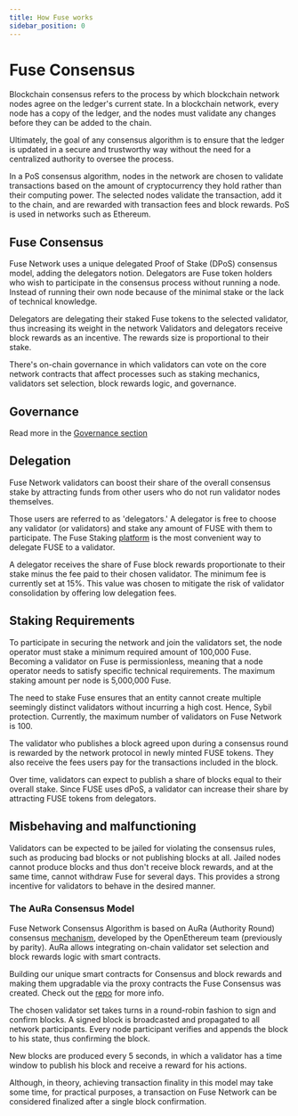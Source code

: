 ```yaml
---
title: How Fuse works
sidebar_position: 0
---
```


# Fuse Consensus

Blockchain consensus refers to the process by which blockchain network nodes agree on the ledger's current state. In a blockchain network, every node has a copy of the ledger, and the nodes must validate any changes before they can be added to the chain.

Ultimately, the goal of any consensus algorithm is to ensure that the ledger is updated in a secure and trustworthy way without the need for a centralized authority to oversee the process.

In a PoS consensus algorithm, nodes in the network are chosen to validate transactions based on the amount of cryptocurrency they hold rather than their computing power. The selected nodes validate the transaction, add it to the chain, and are rewarded with transaction fees and block rewards. PoS is used in networks such as Ethereum.

## Fuse Consensus

Fuse Network uses a unique delegated Proof of Stake (DPoS) consensus model, adding the delegators notion. Delegators are Fuse token holders who wish to participate in the consensus process without running a node. Instead of running their own node because of the minimal stake or the lack of technical knowledge.

Delegators are delegating their staked Fuse tokens to the selected validator, thus increasing its weight in the network Validators and delegators receive block rewards as an incentive. The rewards size is proportional to their stake.

There's on-chain governance in which validators can vote on the core network contracts that affect processes such as staking mechanics, validators set selection, block rewards logic, and governance.

## Governance

Read more in the [Governance section](../../ecosystem/fuse-governance-and-development)

## Delegation

Fuse Network validators can boost their share of the overall consensus stake by attracting funds from other users who do not run validator nodes themselves.

Those users are referred to as 'delegators.' A delegator is free to choose any validator (or validators) and stake any amount of FUSE with them to participate. The Fuse Staking [platform](https://staking.fuse.io) is the most convenient way to delegate FUSE to a validator.

A delegator receives the share of Fuse block rewards proportionate to their stake minus the fee paid to their chosen validator. The minimum fee is currently set at 15%. This value was chosen to mitigate the risk of validator consolidation by offering low delegation fees.

## Staking Requirements

To participate in securing the network and join the validators set, the node operator must stake a minimum required amount of 100,000 Fuse. Becoming a validator on Fuse is permissionless, meaning that a node operator needs to satisfy specific technical requirements. The maximum staking amount per node is 5,000,000 Fuse.

The need to stake Fuse ensures that an entity cannot create multiple seemingly distinct validators without incurring a high cost. Hence, Sybil protection. Currently, the maximum number of validators on Fuse Network is 100.

The validator who publishes a block agreed upon during a consensus round is rewarded by the network protocol in newly minted FUSE tokens. They also receive the fees users pay for the transactions included in the block.

Over time, validators can expect to publish a share of blocks equal to their overall stake. Since FUSE uses dPoS, a validator can increase their share by attracting FUSE tokens from delegators.

## Misbehaving and malfunctioning

Validators can be expected to be jailed for violating the consensus rules, such as producing bad blocks or not publishing blocks at all. Jailed nodes cannot produce blocks and thus don't receive block rewards, and at the same time, cannot withdraw Fuse for several days. This provides a strong incentive for validators to behave in the desired manner.

### The AuRa Consensus Model

Fuse Network Consensus Algorithm is based on AuRa (Authority Round) consensus [mechanism](https://openethereum.github.io/Aura), developed by the OpenEthereum team (previously by parity). AuRa allows integrating on-chain validator set selection and block rewards logic with smart contracts.

Building our unique smart contracts for Consensus and block rewards and making them upgradable via the proxy contracts the Fuse Consensus was created. Check out the [repo](https://github.com/fuseio/fuse-network) for more info.

The chosen validator set takes turns in a round-robin fashion to sign and confirm blocks. A signed block is broadcasted and propagated to all network participants. Every node participant verifies and appends the block to his state, thus confirming the block.

New blocks are produced every 5 seconds, in which a validator has a time window to publish his block and receive a reward for his actions.

Although, in theory, achieving transaction finality in this model may take some time, for practical purposes, a transaction on Fuse Network can be considered finalized after a single block confirmation.
